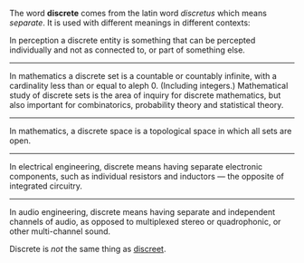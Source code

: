 The word '''discrete''' comes from the latin word ''discretus'' which means ''separate''. It is used with different meanings in different contexts:

In perception a discrete entity is something that can be percepted individually and not as connected to, or part of something else.
----
In mathematics a discrete set is a countable or countably infinite, with a cardinality less than or equal to aleph 0. (Including integers.) Mathematical study of discrete sets is the area of inquiry for discrete mathematics, but also important for combinatorics, probability theory and statistical theory.
----
In mathematics, a discrete space is a topological space in which all sets are open.
----
In electrical engineering, discrete means having separate electronic components, such as individual resistors and inductors — the opposite of integrated circuitry.
----
In audio engineering, discrete means having separate and independent channels of audio, as opposed to multiplexed stereo or quadrophonic, or other multi-channel sound.

Discrete is ''not'' the same thing as [[discreet]].